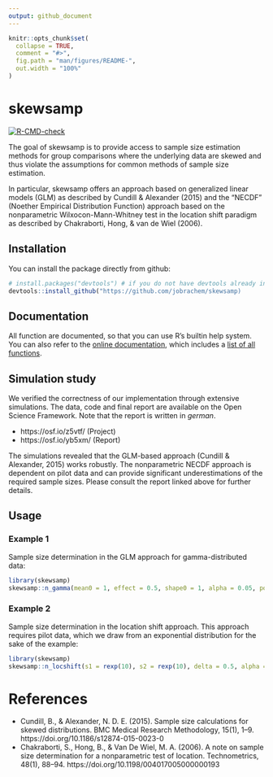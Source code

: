 ```yaml
---
output: github_document
---
```


<!-- README.md is generated from README.Rmd. Please edit that file -->

```r
knitr::opts_chunk$set(
  collapse = TRUE,
  comment = "#>",
  fig.path = "man/figures/README-",
  out.width = "100%"
)
```

# skewsamp

<!-- badges: start -->
[![R-CMD-check](https://github.com/jobrachem/skewsamp/workflows/R-CMD-check/badge.svg)](https://github.com/jobrachem/skewsamp/actions)
<!-- badges: end -->

The goal of skewsamp is to provide access to sample size estimation
methods for group comparisons where the underlying data are skewed and
thus violate the assumptions for common methods of sample size estimation. 

In particular, skewsamp offers an approach based on generalized linear
models (GLM) as described by Cundill & Alexander (2015) and the "NECDF" 
(Noether Empirical Distribution Function) approach
based on the nonparametric Wilxocon-Mann-Whitney test in the location 
shift paradigm as described by Chakraborti, Hong, & van de Wiel (2006).

## Installation

You can install the package directly from github:

``` r
# install.packages("devtools") # if you do not have devtools already installed, you need it for the installation
devtools::install_github("https://github.com/jobrachem/skewsamp)
```

## Documentation

All function are documented, so that you can use R's builtin help system. You can also refer to the [online documentation](https://jobrachem.github.io/skewsamp/), which includes a [list of all functions](https://jobrachem.github.io/skewsamp/reference/index.html).

## Simulation study

We verified the correctness of our implementation through extensive 
simulations. The data, code and final report are available on the
Open Science Framework. Note that the report is written in *german*. 

- https://osf.io/z5vtf/ (Project)
- https://osf.io/yb5xm/ (Report)

The simulations revealed that the GLM-based approach (Cundill & Alexander, 2015) 
works robustly. The nonparametric NECDF approach is dependent on pilot
data and can provide significant underestimations of the required sample
sizes. Please consult the report linked above for further details.

## Usage

### Example 1

Sample size determination in the GLM approach for gamma-distributed
data:

```r
library(skewsamp)
skewsamp::n_gamma(mean0 = 1, effect = 0.5, shape0 = 1, alpha = 0.05, power = 0.9)
```

### Example 2

Sample size determination in the location shift approach. This approach
requires pilot data, which we draw from an exponential distribution for
the sake of the example:

```r
library(skewsamp)
skewsamp::n_locshift(s1 = rexp(10), s2 = rexp(10), delta = 0.5, alpha = 0.05, power = 0.9)
```

# References

- Cundill, B., & Alexander, N. D. E. (2015). Sample size calculations for skewed distributions. BMC Medical Research Methodology, 15(1), 1–9. https://doi.org/10.1186/s12874-015-0023-0
- Chakraborti, S., Hong, B., & Van De Wiel, M. A. (2006). A note on sample size determination for a nonparametric test of location. Technometrics, 48(1), 88–94. https://doi.org/10.1198/004017005000000193

